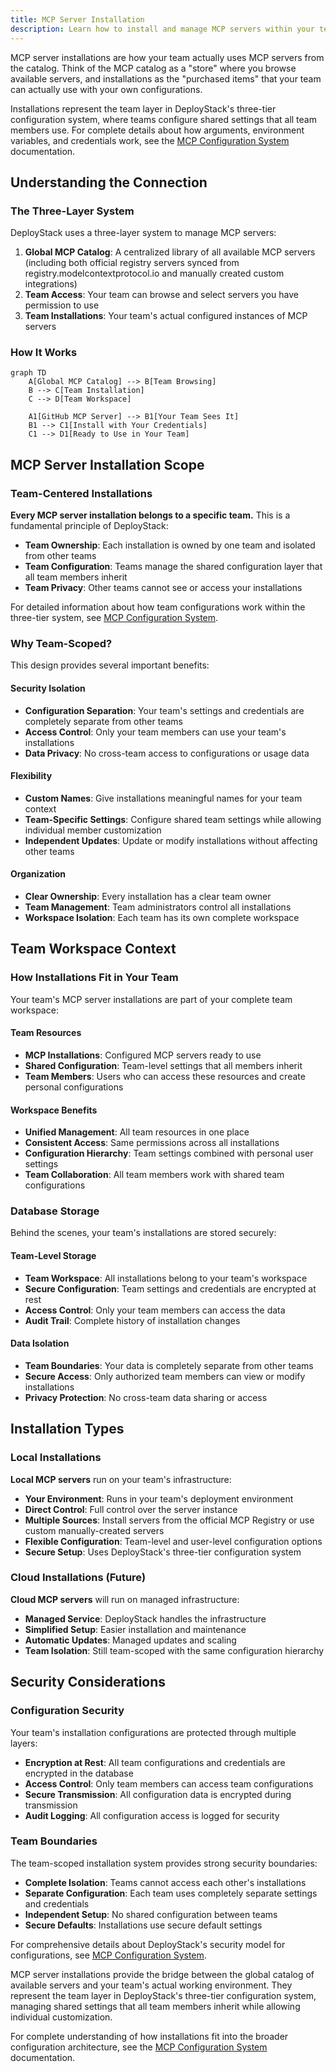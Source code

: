 ```yaml
---
title: MCP Server Installation
description: Learn how to install and manage MCP servers within your team workspace and understand the relationship between catalog, installations, and user configurations.
---
```



MCP server installations are how your team actually uses MCP servers from the catalog. Think of the MCP catalog as a "store" where you browse available servers, and installations as the "purchased items" that your team can actually use with your own configurations.

Installations represent the team layer in DeployStack's three-tier configuration system, where teams configure shared settings that all team members use. For complete details about how arguments, environment variables, and credentials work, see the [MCP Configuration System](/mcp-configuration) documentation.

## Understanding the Connection

### The Three-Layer System

DeployStack uses a three-layer system to manage MCP servers:

1. **Global MCP Catalog**: A centralized library of all available MCP servers (including both official registry servers synced from registry.modelcontextprotocol.io and manually created custom integrations)
2. **Team Access**: Your team can browse and select servers you have permission to use
3. **Team Installations**: Your team's actual configured instances of MCP servers

### How It Works

```mermaid
graph TD
    A[Global MCP Catalog] --> B[Team Browsing]
    B --> C[Team Installation]
    C --> D[Team Workspace]
    
    A1[GitHub MCP Server] --> B1[Your Team Sees It]
    B1 --> C1[Install with Your Credentials]
    C1 --> D1[Ready to Use in Your Team]
```

## MCP Server Installation Scope

### Team-Centered Installations

**Every MCP server installation belongs to a specific team.** This is a fundamental principle of DeployStack:

- **Team Ownership**: Each installation is owned by one team and isolated from other teams
- **Team Configuration**: Teams manage the shared configuration layer that all team members inherit
- **Team Privacy**: Other teams cannot see or access your installations

For detailed information about how team configurations work within the three-tier system, see [MCP Configuration System](/mcp-configuration).

### Why Team-Scoped?

This design provides several important benefits:

#### Security Isolation
- **Configuration Separation**: Your team's settings and credentials are completely separate from other teams
- **Access Control**: Only your team members can use your team's installations
- **Data Privacy**: No cross-team access to configurations or usage data

#### Flexibility
- **Custom Names**: Give installations meaningful names for your team context
- **Team-Specific Settings**: Configure shared team settings while allowing individual member customization
- **Independent Updates**: Update or modify installations without affecting other teams

#### Organization
- **Clear Ownership**: Every installation has a clear team owner
- **Team Management**: Team administrators control all installations
- **Workspace Isolation**: Each team has its own complete workspace

## Team Workspace Context

### How Installations Fit in Your Team

Your team's MCP server installations are part of your complete team workspace:

#### Team Resources
- **MCP Installations**: Configured MCP servers ready to use
- **Shared Configuration**: Team-level settings that all members inherit
- **Team Members**: Users who can access these resources and create personal configurations

#### Workspace Benefits
- **Unified Management**: All team resources in one place
- **Consistent Access**: Same permissions across all installations
- **Configuration Hierarchy**: Team settings combined with personal user settings
- **Team Collaboration**: All team members work with shared team configurations

### Database Storage

Behind the scenes, your team's installations are stored securely:

#### Team-Level Storage
- **Team Workspace**: All installations belong to your team's workspace
- **Secure Configuration**: Team settings and credentials are encrypted at rest
- **Access Control**: Only your team members can access the data
- **Audit Trail**: Complete history of installation changes

#### Data Isolation
- **Team Boundaries**: Your data is completely separate from other teams
- **Secure Access**: Only authorized team members can view or modify installations
- **Privacy Protection**: No cross-team data sharing or access

## Installation Types

### Local Installations

**Local MCP servers** run on your team's infrastructure:

- **Your Environment**: Runs in your team's deployment environment
- **Direct Control**: Full control over the server instance
- **Multiple Sources**: Install servers from the official MCP Registry or use custom manually-created servers
- **Flexible Configuration**: Team-level and user-level configuration options
- **Secure Setup**: Uses DeployStack's three-tier configuration system

### Cloud Installations (Future)

**Cloud MCP servers** will run on managed infrastructure:

- **Managed Service**: DeployStack handles the infrastructure
- **Simplified Setup**: Easier installation and maintenance
- **Automatic Updates**: Managed updates and scaling
- **Team Isolation**: Still team-scoped with the same configuration hierarchy

## Security Considerations

### Configuration Security

Your team's installation configurations are protected through multiple layers:

- **Encryption at Rest**: All team configurations and credentials are encrypted in the database
- **Access Control**: Only team members can access team configurations
- **Secure Transmission**: All configuration data is encrypted during transmission
- **Audit Logging**: All configuration access is logged for security

### Team Boundaries

The team-scoped installation system provides strong security boundaries:

- **Complete Isolation**: Teams cannot access each other's installations
- **Separate Configuration**: Each team uses completely separate settings and credentials
- **Independent Setup**: No shared configuration between teams
- **Secure Defaults**: Installations use secure default settings

For comprehensive details about DeployStack's security model for configurations, see [MCP Configuration System](/mcp-configuration).

MCP server installations provide the bridge between the global catalog of available servers and your team's actual working environment. They represent the team layer in DeployStack's three-tier configuration system, managing shared settings that all team members inherit while allowing individual customization.

For complete understanding of how installations fit into the broader configuration architecture, see the [MCP Configuration System](/mcp-configuration) documentation.
